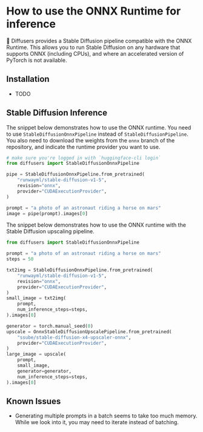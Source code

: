 <!--Copyright 2022 The HuggingFace Team. All rights reserved.

Licensed under the Apache License, Version 2.0 (the "License"); you may not use this file except in compliance with
the License. You may obtain a copy of the License at

http://www.apache.org/licenses/LICENSE-2.0

Unless required by applicable law or agreed to in writing, software distributed under the License is distributed on
an "AS IS" BASIS, WITHOUT WARRANTIES OR CONDITIONS OF ANY KIND, either express or implied. See the License for the
specific language governing permissions and limitations under the License.
-->


# How to use the ONNX Runtime for inference

🤗 Diffusers provides a Stable Diffusion pipeline compatible with the ONNX Runtime. This allows you to run Stable Diffusion on any hardware that supports ONNX (including CPUs), and where an accelerated version of PyTorch is not available.

## Installation

- TODO

## Stable Diffusion Inference

The snippet below demonstrates how to use the ONNX runtime. You need to use `StableDiffusionOnnxPipeline` instead of `StableDiffusionPipeline`. You also need to download the weights from the `onnx` branch of the repository, and indicate the runtime provider you want to use.

```python
# make sure you're logged in with `huggingface-cli login`
from diffusers import StableDiffusionOnnxPipeline

pipe = StableDiffusionOnnxPipeline.from_pretrained(
    "runwayml/stable-diffusion-v1-5",
    revision="onnx",
    provider="CUDAExecutionProvider",
)

prompt = "a photo of an astronaut riding a horse on mars"
image = pipe(prompt).images[0]
```

The snippet below demonstrates how to use the ONNX runtime with the Stable Diffusion upscaling pipeline.

```python
from diffusers import StableDiffusionOnnxPipeline

prompt = "a photo of an astronaut riding a horse on mars"
steps = 50

txt2img = StableDiffusionOnnxPipeline.from_pretrained(
    "runwayml/stable-diffusion-v1-5",
    revision="onnx",
    provider="CUDAExecutionProvider",
)
small_image = txt2img(
    prompt,
    num_inference_steps=steps,
).images[0]

generator = torch.manual_seed(0)
upscale = OnnxStableDiffusionUpscalePipeline.from_pretrained(
    "ssube/stable-diffusion-x4-upscaler-onnx",
    provider="CUDAExecutionProvider",
)
large_image = upscale(
    prompt,
    small_image,
    generator=generator,
    num_inference_steps=steps,
).images[0]
```

## Known Issues

- Generating multiple prompts in a batch seems to take too much memory. While we look into it, you may need to iterate instead of batching.
